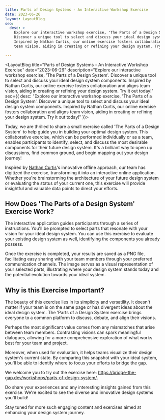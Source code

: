 ```yaml
---
title: Parts of Design Systems - An Interactive Workshop Exercise
date: 2023-06-26
layout: LayoutBlog
seo:
  desc: >
    Explore our interactive workshop exercise, 'The Parts of a Design System'.
    Discover a unique tool to select and discuss your ideal design system components.
    Inspired by Nathan Curtis, our online exercise fosters collaboration and aligns
    team vision, aiding in creating or refining your design system. Try it out today!

---
```



<LayoutBlog 
  title="Parts of Design Systems - An Interactive Workshop Exercise"
  date="2023-06-26"
  description="Explore our interactive workshop exercise, 'The Parts of a Design System'. Discover a unique tool to select and discuss your ideal design system components. Inspired by Nathan Curtis, our online exercise fosters collaboration and aligns team vision, aiding in creating or refining your design system. Try it out today!"
  seo={{
    desc: "Explore our interactive workshop exercise, 'The Parts of a Design System'. Discover a unique tool to select and discuss your ideal design system components. Inspired by Nathan Curtis, our online exercise fosters collaboration and aligns team vision, aiding in creating or refining your design system. Try it out today!"
  }}>

Today, we are thrilled to share a small exercise called 'The Parts of a Design System' to
help guide you in building your optimal design system. This collaborative exercise, which can
be performed individually or as a team, enables participants to identify, select, and discuss
the most desirable components for their future design system. It's a brilliant way to open
up discussions, find common ground, and begin mapping out your design journey!

Inspired by [Nathan Curtis](https://medium.com/@nathanacurtis)'s innovative offline approach,
our team has digitized the exercise, transforming it into an interactive online application.
Whether you're brainstorming the architecture of your future design system or evaluating the
status of your current one, this exercise will provide insightful and valuable data points
to direct your efforts.

## How Does 'The Parts of a Design System' Exercise Work?

The interactive application guides participants through a series of instructions. You'll be
prompted to select parts that resonate with your vision for your ideal design system.
You can use this exercise to evaluate your existing design system as well, identifying
the components you already possess. 

Once the exercise is completed, your results are saved as a PNG file, facilitating easy
sharing with your team members through your preferred communication channels. The image serves as a
visual representation of your selected parts, illustrating where your design system stands today and
the potential evolution towards your ideal system.

## Why is this Exercise Important?

The beauty of this exercise lies in its simplicity and versatility. It doesn't matter if your team
is on the same page or has divergent ideas about the ideal design system. The 'Parts of a Design System
exercise brings everyone to a common platform to discuss, debate, and align their visions.

Perhaps the most significant value comes from any mismatches that arise between team members. Contrasting
visions can spark meaningful dialogues, allowing for a more comprehensive exploration of what works
best for your team and project.

Moreover, when used for evaluation, it helps teams visualize their design system's current state. By
comparing this snapshot with your ideal system, you'll be able to identify where to focus your
efforts to bridge the gap.


We welcome you to try out the exercise here: https://bridge-the-gap.dev/workshops/parts-of-design-system/. 

Do share your experiences and any interesting insights gained from this exercise. We're excited to see
the diverse and innovative design systems you'll build!

Stay tuned for more such engaging content and exercises aimed at enhancing your design system journey.

</LayoutBlog>